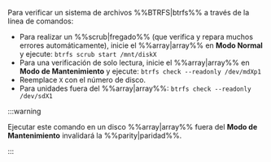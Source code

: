 Para verificar un sistema de archivos %%BTRFS|btrfs%% a través de la línea de comandos:

- Para realizar un %%scrub|fregado%% (que verifica y repara muchos errores automáticamente), inicie el %%array|array%% en **Modo Normal** y ejecute: `btrfs scrub start /mnt/diskX`
- Para una verificación de solo lectura, inicie el %%array|array%% en **Modo de Mantenimiento** y ejecute: `btrfs check --readonly /dev/mdXp1`
- Reemplace `X` con el número de disco.
- Para unidades fuera del %%array|array%%: `btrfs check --readonly /dev/sdX1`

:::warning

Ejecutar este comando en un disco %%array|array%% fuera del **Modo de Mantenimiento** invalidará la %%parity|paridad%%.

:::
